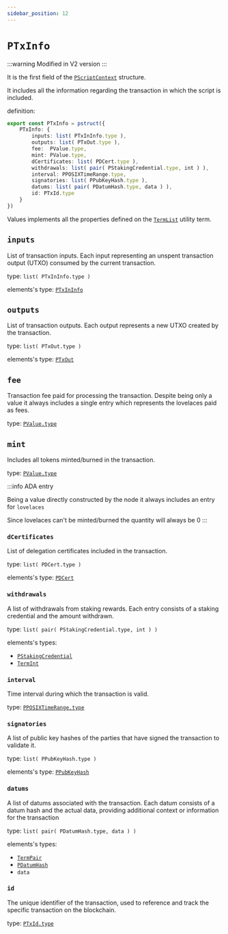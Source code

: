```yaml
---
sidebar_position: 12
---
```


# `PTxInfo`

:::warning
Modified in V2 version
:::

It is the first field of the [`PScriptContext`](./PScriptContext) structure.

It includes all the information regarding the transaction in which the script is included.

definition:

```ts
export const PTxInfo = pstruct({
    PTxInfo: {
        inputs: list( PTxInInfo.type ),
        outputs: list( PTxOut.type ),
        fee:  PValue.type,
        mint: PValue.type,
        dCertificates: list( PDCert.type ),
        withdrawals: list( pair( PStakingCredential.type, int ) ),
        interval: PPOSIXTimeRange.type,
        signatories: list( PPubKeyHash.type ),
        datums: list( pair( PDatumHash.type, data ) ),
        id: PTxId.type
    }
})
```

Values implements all the properties defined on the [`TermList`](../../../../stdlib/TermList) utility term.

## `inputs`

List of transaction inputs. Each input representing an unspent transaction output (UTXO) consumed by the current transaction.

type: `list( PTxInInfo.type )`

elements's type: [`PTxInInfo`](../Tx/PTxInInfo)

## `outputs`

List of transaction outputs. Each output represents a new UTXO created by the transaction.

type: `list( PTxOut.type )`

elements's type: [`PTxOut`](../Tx/PTxOut)

## `fee`

Transaction fee paid for processing the transaction.
Despite being only a value it always includes a single entry which represents the lovelaces paid as fees.

type: [`PValue.type`](../Value/PValue)

## `mint`

Includes all tokens minted/burned in the transaction.

type: [`PValue.type`](../Value/PValue)

:::info ADA entry

Being a value directly constructed by the node it always includes an entry for `lovelaces`

Since lovelaces can't be minted/burned the quantity will always be 0
:::


### `dCertificates`

List of delegation certificates included in the transaction.

type: `list( PDCert.type )`

elements's type: [`PDCert`](../PDCert)

### `withdrawals`

A list of withdrawals from staking rewards. Each entry consists of a staking credential and the amount withdrawn.

type: `list( pair( PStakingCredential.type, int ) )`

elements's types: 

- [`PStakingCredential`](../Address/PStakingCredential)
- [`TermInt`](../../../../stdlib/TermInt)

### `interval`

Time interval during which the transaction is valid.

type: [`PPOSIXTimeRange.type`](../Time/PPOSIXTimeRange)


### `signatories`

A list of public key hashes of the parties that have signed the transaction to validate it.

type: `list( PPubKeyHash.type )`

elements's type: [`PPubKeyHash`](../PubKey/PPubKeyHash) 

### `datums`

A list of datums associated with the transaction.
Each datum consists of a datum hash and the actual data, providing additional context or information for the transaction

type: `list( pair( PDatumHash.type, data ) )`

elements's types: 

- [`TermPair`](../../../../stdlib/TermPair)
- [`PDatumHash`](../ScriptsHashes/PDatumHash)
- `data`

### `id`

The unique identifier of the transaction, used to reference and track the specific transaction on the blockchain.

type: [`PTxId.type`](../Tx/PTxId)